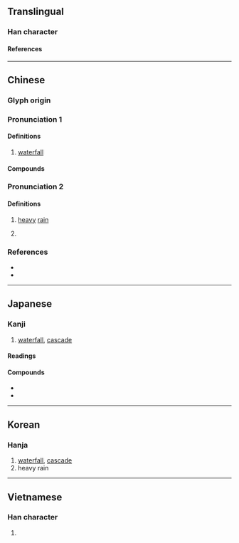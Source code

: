 {{character info}}
==Translingual==

===Han character===
{{Han char|rn=85|rad=水|as=15|sn=18|four=36132|canj=EATE|ids=⿰氵暴}}

====References====
{{Han ref|kx=0659.130|dkj=18609|dj=1069.080|hdz=31778.010|uh=7011}}

----

==Chinese==
{{zh-forms|alt=𣱶:Second-round simplified}}

===Glyph origin===
{{Han etym}}

===Pronunciation 1===
{{zh-pron
|m=pù
|c=buk6
|h=pfs=phuk/phau/phu;gd=bug5
|md=
|mn=qz:po̍k/tw,xm,zz:pho̍k
|mn-t=pag8
|w=
|mc=2
|oc=y
|cat=n
}}

====Definitions====
{{zh-hanzi}}

# [[waterfall]]

====Compounds====
{{zh-der|瀑布|壺口瀑布|懸瀑|瀑風|飛瀑}}

===Pronunciation 2===
{{zh-pron
|m=bào
|c=bou6
|h=pfs=phuk/phau/phu;gd=pau4
|md=
|mn=pō
|mn-t=bao6
|w=
|mc=1
|oc=y
|cat=n
}}

====Definitions====
{{zh-hanzi}}

# [[heavy]] [[rain]]
# {{zh-div|河}} {{gloss|river in Henan province}}

===References===
* {{R:twedu|A02368}}
* {{R:yue:Hanzi}}

----

==Japanese==

===Kanji===
{{ja-kanji|grade=|rs=水15}}

# [[waterfall]], [[cascade]]

====Readings====
{{ja-readings
|goon=ぼう, ぼく
|kanon=ほく, ほう
|kanyoon=ばく
|kun=にわか.あめ-, たき-
}}

====Compounds====
* {{ja-r|瀑布|ばくふ|gloss=waterfall}}
* {{ja-r|名瀑|めいばく|gloss=[[famous]] waterfall}}

----

==Korean==

===Hanja===
{{ko-hanja|hangeul=[[폭]], [[포]]|eumhun=|rv=pok, po|mr=p'ok, p'o|y=phok, pho}}

# [[waterfall]], [[cascade]]
# heavy rain

----

==Vietnamese==

===Han character===
{{vi-readings|rs=水15|reading=bộc}}

# {{rfdef|vi|sort=水15}}